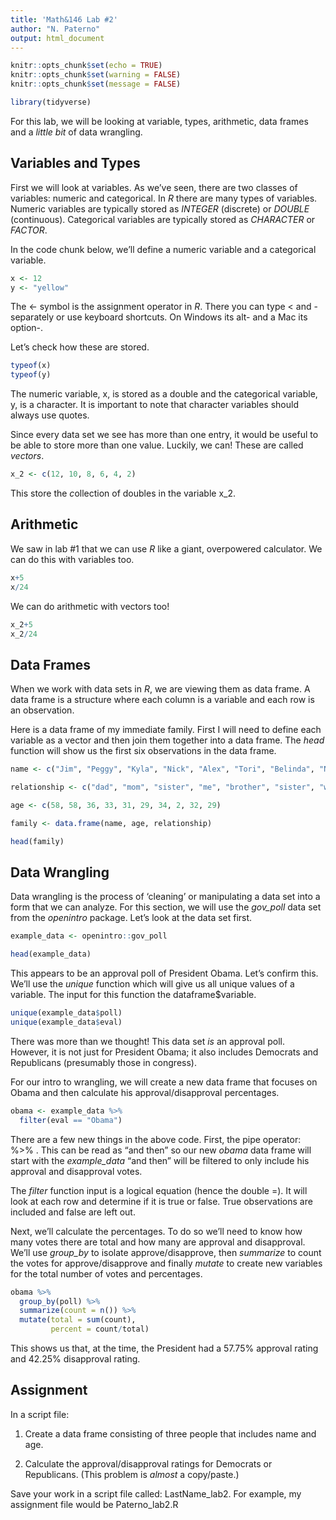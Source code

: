 ```yaml
---
title: 'Math&146 Lab #2'
author: "N. Paterno"
output: html_document
---
```


```r
knitr::opts_chunk$set(echo = TRUE)
knitr::opts_chunk$set(warning = FALSE)
knitr::opts_chunk$set(message = FALSE)

library(tidyverse)
```

For this lab, we will be looking at variable, types, arithmetic, data frames and a *little bit* of data wrangling. 

## Variables and Types

First we will look at variables. As we've seen, there are two classes of variables: numeric and categorical. In *R* there are many types of variables. Numeric variables are typically stored as *INTEGER* (discrete) or *DOUBLE* (continuous). Categorical variables are typically stored as *CHARACTER* or *FACTOR*.

In the code chunk below, we'll define a numeric variable and a categorical variable. 

```r
x <- 12
y <- "yellow"
```

The <- symbol is the assignment operator in *R*. There you can type < and - separately or use keyboard shortcuts. On Windows its alt- and a Mac its option-. 

Let's check how these are stored.

```r
typeof(x)
typeof(y)
```

The numeric variable, x, is stored as a double and the categorical variable, y, is a character. It is important to note that character variables should always use quotes. 

Since every data set we see has more than one entry, it would be useful to be able to store more than one value. Luckily, we can! These are called *vectors*.

```r
x_2 <- c(12, 10, 8, 6, 4, 2)
```

This store the *c*ollection of doubles in the variable x_2.

## Arithmetic

We saw in lab #1 that we can use *R* like a giant, overpowered calculator. We can do this with variables too. 

```r
x+5
x/24
```

We can do arithmetic with vectors too!

```r
x_2+5
x_2/24
```

## Data Frames

When we work with data sets in *R*, we are viewing them as data frame. A data frame is a structure where each column is a variable and each row is an observation.

Here is a data frame of my immediate family. First I will need to define each variable as a vector and then join them together into a data frame. The *head* function will show us the first six observations in the data frame.

```r
name <- c("Jim", "Peggy", "Kyla", "Nick", "Alex", "Tori", "Belinda", "Nathan", "Kelsey", "Tommy")

relationship <- c("dad", "mom", "sister", "me", "brother", "sister", "wife", "son", "sister-in-law", "brother-in-law")

age <- c(58, 58, 36, 33, 31, 29, 34, 2, 32, 29)

family <- data.frame(name, age, relationship)

head(family)
```

## Data Wrangling

Data wrangling is the process of 'cleaning' or manipulating a data set into a form that we can analyze. For this section, we will use the *gov_poll* data set from the *openintro* package. Let's look at the data set first. 

```r
example_data <- openintro::gov_poll

head(example_data)
```

This appears to be an approval poll of President Obama. Let's confirm this. We'll use the *unique* function which will give us all unique values of a variable. The input for this function the dataframe$variable.

```r
unique(example_data$poll)
unique(example_data$eval)
```

There was more than we thought! This data set *is* an approval poll. However, it is not just for President Obama; it also includes Democrats and Republicans (presumably those in congress).

For our intro to wrangling, we will create a new data frame that focuses on Obama and then calculate his approval/disapproval percentages. 

```r
obama <- example_data %>% 
  filter(eval == "Obama")
```

There are a few new things in the above code. First, the pipe operator: %>% . This can be read as "and then" so our new *obama* data frame will start with the *example_data* "and then" will be filtered to only include his approval and disapproval votes. 

The *filter* function input is a logical equation (hence the double =). It will look at each row and determine if it is true or false. True observations are included and false are left out. 

Next, we'll calculate the percentages. To do so we'll need to know how many votes there are total and how many are approval and disapproval. We'll use *group_by* to isolate approve/disapprove, then *summarize* to count the votes for approve/disapprove and finally *mutate* to create new variables for the total number of votes and percentages. 

```r
obama %>% 
  group_by(poll) %>% 
  summarize(count = n()) %>% 
  mutate(total = sum(count), 
         percent = count/total)
```

This shows us that, at the time, the President had a 57.75% approval rating and 42.25% disapproval rating. 

## Assignment
In a script file: 

1. Create a data frame consisting of three people that includes name and age. 

2. Calculate the approval/disapproval ratings for Democrats or Republicans. (This problem is *almost* a copy/paste.)

Save your work in a script file called: LastName_lab2. For example, my assignment file would be Paterno_lab2.R